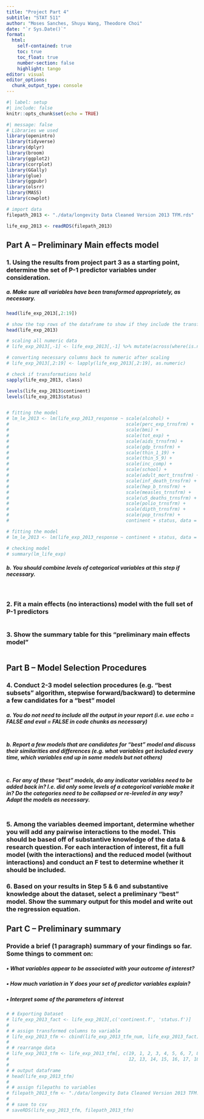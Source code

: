 ```yaml
---
title: "Project Part 4"
subtitle: "STAT 511"
author: "Moses Sanches, Shuyu Wang, Theodore Choi"
date: "`r Sys.Date()`"
format: 
  html:
    self-contained: true
    toc: true
    toc_float: true
    number-section: false
    highlight: tango
editor: visual
editor_options: 
  chunk_output_type: console
---
```


```r
#| label: setup
#| include: false
knitr::opts_chunk$set(echo = TRUE)

```

```r
#| message: false
# Libraries we used
library(openintro)
library(tidyverse)
library(dplyr)
library(broom)
library(ggplot2)
library(corrplot)
library(GGally)
library(glue)
library(ggpubr)
library(olsrr)
library(MASS)
library(cowplot)

```


```r

# import data
filepath_2013 <- "./data/longevity Data Cleaned Version 2013 TFM.rds"

life_exp_2013 <- readRDS(filepath_2013)

```


## Part A – Preliminary Main effects model

### 1. Using the results from project part 3 as a starting point, determine the set of P-1 predictor variables under consideration.

##### a. Make sure all variables have been transformed appropriately, as necessary.
```r
head(life_exp_2013[,2:19])
```


```r

# show the top rows of the dataframe to show if they include the transformations
head(life_exp_2013)

# scaling all numeric data
# life_exp_2013[,-1] <- life_exp_2013[,-1] %>% mutate(across(where(is.numeric), scale))

# converting necessary columns back to numeric after scaling
# life_exp_2013[,2:19] <- lapply(life_exp_2013[,2:19], as.numeric)

# check if transformations held
sapply(life_exp_2013, class)

levels(life_exp_2013$continent)
levels(life_exp_2013$status)


# fitting the model
# lm_le_2013 <- lm(life_exp_2013_response ~ scale(alcohol) +
#                                           scale(perc_exp_trnsfrm) +
#                                           scale(bmi) +
#                                           scale(tot_exp) +
#                                           scale(aids_trnsfrm) +
#                                           scale(gdp_trnsfrm) +
#                                           scale(thin_1_19) +
#                                           scale(thin_5_9) +
#                                           scale(inc_comp) +
#                                           scale(school) +
#                                           scale(adult_mort_trnsfrm) +
#                                           scale(inf_death_trnsfrm) +
#                                           scale(hep_b_trnsfrm) +
#                                           scale(measles_trnsfrm) +
#                                           scale(u5_deaths_trnsfrm) +
#                                           scale(polio_trnsfrm) +
#                                           scale(dipth_trnsfrm) +
#                                           scale(pop_trnsfrm) +
#                                           continent + status, data = life_exp_2013)

# fitting the model
# lm_le_2013 <- lm(life_exp_2013_response ~ continent + status, data = life_exp_2013)

# checking model
# summary(lm_life_exp)

```

##### b. You should combine levels of categorical variables at this step if necessary.
```r



```


```r

```


### 2. Fit a main effects (no interactions) model with the full set of P-1 predictors
```r

```

### 3. Show the summary table for this “preliminary main effects model”
```r

```


## Part B – Model Selection Procedures

### 4. Conduct 2-3 model selection procedures (e.g. “best subsets” algorithm, stepwise forward/backward) to determine a few candidates for a “best” model

##### a. You do not need to include all the output in your report (i.e. use echo = FALSE and eval = FALSE in code chunks as necessary)
```r


```

##### b. Report a few models that are candidates for “best” model and discuss their similarities and differences (e.g. what variables get included every time, which variables end up in some models but not others)
```r

```


##### c. For any of these “best” models, do any indicator variables need to be added back in? I.e. did only some levels of a categorical variable make it in? Do the categories need to be collapsed or re-leveled in any way? Adapt the models as necessary.
```r

```
>

### 5. Among the variables deemed important, determine whether you will add any pairwise interactions to the model. This should be based off of substantive knowledge of the data & research question. For each interaction of interest, fit a full model (with the interactions) and the reduced model (without interactions) and conduct an F test to determine whether it should be included.


### 6. Based on your results in Step 5 & 6 and substantive knowledge about the dataset, select a preliminary “best” model. Show the summary output for this model and write out the regression equation.



## Part C – Preliminary summary
### Provide a brief (1 paragraph) summary of your findings so far. Some things to comment on:

##### • What variables appear to be associated with your outcome of interest?
> 

##### • How much variation in Y does your set of predictor variables explain?
> 

##### • Interpret some of the parameters of interest
> 

```r
# # Exporting Dataset
# life_exp_2013_fact <- life_exp_2013[,c('continent.f', 'status.f')]
# 
# # assign transformed columns to variable
# life_exp_2013_tfm <- cbind(life_exp_2013_tfm_num, life_exp_2013_fact)
# 
# # rearrange data
# life_exp_2013_tfm <- life_exp_2013_tfm[, c(19, 1, 2, 3, 4, 5, 6, 7, 8, 9, 10, 11,
#                                            12, 13, 14, 15, 16, 17, 18, 20, 21)]
# 
# # output dataframe
# head(life_exp_2013_tfm)
# 
# # assign filepaths to variables
# filepath_2013_tfm <- "./data/longevity Data Cleaned Version 2013 TFM.rds"
# 
# # save to csv
# saveRDS(life_exp_2013_tfm, filepath_2013_tfm)
```









